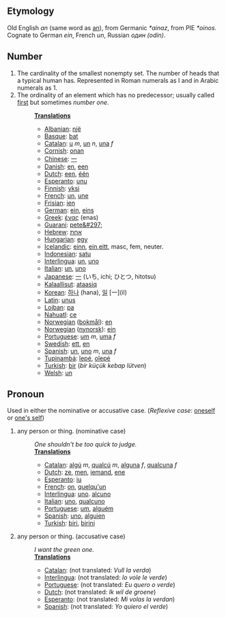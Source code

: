 == Etymology ==
Old English ''an'' (same word as [[an]]), from Germanic ''*ainaz'', from PIE ''*oinos''. Cognate to German ''ein'', French ''un'', Russian ''один'' ''(odin)''.

== Number ==
# The cardinality of the smallest nonempty set. The number of heads that a typical human has. Represented in Roman numerals as I and in Arabic numerals as 1. 
# The ordinality of an element which has no predecessor; usually called [[first]] but sometimes ''number one''.
#:'''[[Translation]]s'''
#:*[[Albanian]]: [[një]]
#:*[[Basque]]: [[bat]]
#:*[[Catalan]]: [[u]] ''m'', [[un]] ''n'', [[una]] ''f''
#:*[[Cornish]]: [[onan]]
#:*[[Chinese]]: [[一]]
#:*[[Danish]]: [[en]], [[een]]
#:*[[Dutch]]: [[een]], [[één]]
#:*[[Esperanto]]: [[unu]]
#:*[[Finnish]]: [[yksi]]
#:*[[French]]: [[un]], [[une]]
#:*[[Frisian]]: [[ien]]
#:*[[German]]: [[ein]], [[eins]]
#:*[[Greek]]: [[ένας]] (enas)
#:*[[Guarani]]: [[pete&#297;]]
#:*[[Hebrew]]: [[אחת]]
#:*[[Hungarian]]: [[egy]]
#:*[[Icelandic]]: [[einn]], [[ein]],[[eitt]], masc, fem, neuter.
#:*[[Indonesian]]: [[satu]]
#:*[[Interlingua]]: [[un]], [[uno]]
#:*[[Italian]]: [[un]], [[uno]]
#:*[[Japanese]]: [[一]] (いち, ichi; ひとつ, hitotsu)
#:*[[Kalaallisut]]: [[ataasiq]]
#:*[[Korean]]: [[하나]] (hana), [[일]] [一](il)
#:*[[Latin]]: [[unus]]
#:*[[Lojban]]: [[pa]]
#:*[[Nahuatl]]: [[ce]]
#:*[[Norwegian]] ([[bokmål]]): [[en]]
#:*[[Norwegian]] ([[nynorsk]]): [[ein]]
#:*[[Portuguese]]: [[um]] ''m'', [[uma]] ''f''
#:*[[Swedish]]: [[ett]], [[en]]
#:*[[Spanish]]: [[un]], [[uno]] ''m'', [[una]] ''f''
#:*[[Tupinambá]]: [[îepé]], [[oîepé]]
#:*[[Turkish]]: [[bir]] (''bir küçük kebap lütven'')
#:*[[Welsh]]: [[un]]
== Pronoun ==
Used in either the nominative or accusative case. (''Reflexive case'': [[oneself]] or [[one's self]])
#any person or thing. (nominative case)
#:''One shouldn't be too quick to judge.''
#:'''[[Translation]]s'''
#:*[[Catalan]]: [[algú]] ''m'', [[qualcú]] ''m'', [[alguna]] ''f'', [[qualcuna]] ''f''
#:*[[Dutch]]: [[ze]], [[men]], [[iemand]], [[ene]]
#:*[[Esperanto]]: [[iu]]
#:*[[French]]: [[on]], [[quelqu'un]]
#:*[[Interlingua]]: [[uno]]. [[alcuno]]
#:*[[Italian]]: [[uno]], [[qualcuno]]
#:*[[Portuguese]]: [[um]], [[alguém]]
#:*[[Spanish]]: [[uno]], [[alguien]]
#:*[[Turkish]]: [[biri]], [[birini]]
#any person or thing. (accusative case)
#:''I want the green one.''
#:'''[[Translation]]s'''
#:*[[Catalan]]: (not translated: ''Vull la verda'')
#:*[[Interlingua]]: (not translated: ''Io vole le verde'')
#:*[[Portuguese]]: (not translated: ''Eu quero o verde'')
#:*[[Dutch]]:  (not translated: ''Ik wil de groene'')
#:*[[Esperanto]]:  (not translated: ''Mi volas la verdan'')
#:*[[Spanish]]:  (not translated: ''Yo quiero el verde'')